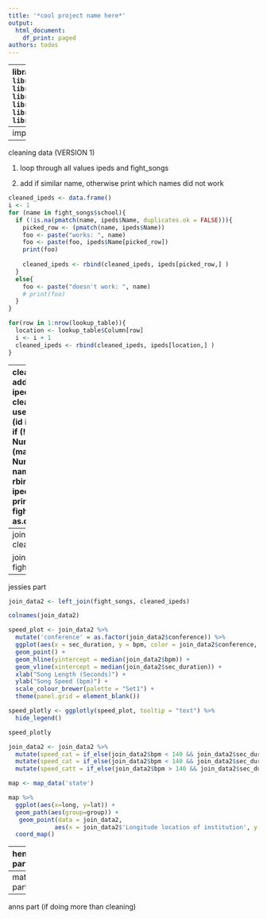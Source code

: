 ```yaml
---
title: '*cool project name here*'
output:
  html_document:
    df_print: paged
authors: todos
---
```


----
libraries here 
```r
library(readxl)
library(classdata)
library(tidyverse)
library(stringr)
library(ggplot2)
library(plotly)
```

----
import data here
```r
fight_songs = read.csv('fight-songs.csv')
ipeds <- read_excel('IPEDS_data.xlsx', sheet='Data')
lookup_table = read.csv('lookup_table.csv')
```
----
cleaning data (VERSION 1)

1) loop through all values ipeds and fight_songs

2) add if similar name, otherwise print which names did not work
```r
cleaned_ipeds <- data.frame()
i <- 1
for (name in fight_songs$school){
  if (!is.na(pmatch(name, ipeds$Name, duplicates.ok = FALSE))){
    picked_row <- (pmatch(name, ipeds$Name))
    foo <- paste("works: ", name)
    foo <- paste(foo, ipeds$Name[picked_row])
    print(foo)
   
    cleaned_ipeds <- rbind(cleaned_ipeds, ipeds[picked_row,] )
  }
  else{
    foo <- paste("doesn't work: ", name)
    # print(foo)
  }
}

for(row in 1:nrow(lookup_table)){
  location <- lookup_table$Column[row]
  i <- i + 1
  cleaned_ipeds <- rbind(cleaned_ipeds, ipeds[location,] )
}

```
----
cleaning the data (VERSION 2!)
added a new column for the IDs in ipeds. allows for better, through cleaning. Some words weren't used correctly in pmatch.
```r

for (id in fight_songs$"ID Number"){
  if (!is.na(match(name, ipeds$"ID Number"))){
    picked_row <- (match(name, ipeds$"ID Number"))
    foo <- paste("works: ", name)
    cleaned_ipeds <- rbind(cleaned_ipeds, ipeds[picked_row,] )
  }
  else{
    print("ERROR")
  }
}
cleaned_ipeds
fight_songs$ID.number <- as.double(fight_songs$ID.number)

names(fight_songs)[28] <- "ID number"

fight_songs

```

----
joining the data
```r
cleaned_ipeds$year <- NULL

join_data <- left_join(cleaned_ipeds, fight_songs)
```

----
jessies part
```r
join_data2 <- left_join(fight_songs, cleaned_ipeds)

colnames(join_data2)

speed_plot <- join_data2 %>%
  mutate('conference' = as.factor(join_data2$conference)) %>%
  ggplot(aes(x = sec_duration, y = bpm, color = join_data2$conference, text = paste0("<b>Song Name: </b>", join_data2$song_name, "<br>", "<b>School: <b>", join_data2$school))) +
  geom_point() +
  geom_hline(yintercept = median(join_data2$bpm)) +
  geom_vline(xintercept = median(join_data2$sec_duration)) +
  xlab("Song Length (Seconds)") +
  ylab("Song Speed (bpm)") +
  scale_colour_brewer(palette = "Set1") +
  theme(panel.grid = element_blank())

speed_plotly <- ggplotly(speed_plot, tooltip = "text") %>%
  hide_legend()

speed_plotly

join_data2 <- join_data2 %>%
  mutate(speed_cat = if_else(join_data2$bpm < 140 && join_data2$sec_duration < 67, 'Short & Slow', 'Long & Fast')) %>%
  mutate(speed_cat = if_else(join_data2$bpm < 140 && join_data2$sec_duration > 67, 'Long & Slow', 'Long & Fast')) %>%
  mutate(speed_catt = if_else(join_data2$bpm > 140 && join_data2$sec_duration < 67, 'Short & Fast', 'Long & Fast'))

map <- map_data('state')

map %>%
  ggplot(aes(x=long, y=lat)) + 
  geom_path(aes(group=group)) + 
   geom_point(data = join_data2, 
             aes(x = join_data2$'Longitude location of institution', y = join_data2$'Latitude location of institution')) +
  coord_map()
```

----
henrys part
```r

```

----
matthews part
```r

```

----
anns part (if doing more than cleaning)
```r

```



